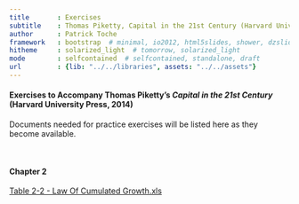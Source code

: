```yaml
---
title       : Exercises
subtitle    : Thomas Piketty, Capital in the 21st Century (Harvard University Press 2014)
author      : Patrick Toche
framework   : bootstrap  # minimal, io2012, html5slides, shower, dzslides
hitheme     : solarized_light  # tomorrow, solarized_light
mode        : selfcontained  # selfcontained, standalone, draft
url         : {lib: "../../libraries", assets: "../../assets"}
--- 
```



#### Exercises to Accompany Thomas Piketty's *Capital in the 21st Century* (Harvard University Press, 2014)

Documents needed for practice exercises will be listed here as they become available.

<br>

#### Chapter 2 

<a href="Table 2-2 - Law Of Cumulated Growth.xls">Table 2-2 - Law Of Cumulated Growth.xls</a>



